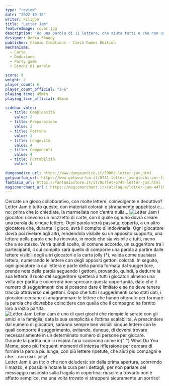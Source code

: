 ```yaml
---
type: "review"
date: "2022-10-18"
writer: Filippo
title: "Letter Jam"
featureImage: cover.jpg
description: "Ho una parola di 11 lettere, che aiuta tutti e che non usa il jolly!"
designer: Ondra Skoupý
publisher: Cranio Creations - Czech Games Edition
mechanisms:
  - Carte
  - Deduzione
  - Party game
  - Giochi di parole

score: 8
weight: 2
player_count: 6
player_count_official: "2-6"
playing_time: 45min
playing_time_official: 45min

sidebar_votes:
  - title: Complessità
    value: 2
  - title: Preparazione
    value: 2
  - title: Fortuna
    value: 2
  - title: Longevità
    value: 4
  - title: Componenti
    value: 4
  - title: Portabilità
    value: 4

dungeondice_url: https://www.dungeondice.it/19860-letter-jam.html
getyourfun_url: https://www.getyourfun.it/0741-letter-jam-giochi-per-famiglia.html
fantasia_url: https://fantasiastore.it/it/Outlet/5748-letter-jam.html
magicmerchant_url : https://magicmerchant.it/catalogue/letter-jam-44719/
---
```


<Setting>
  Cercate un gioco collaborativo, con molte lettere, coinvolgente e deduttivo?
  Letter Jam è tutto questo, con materiali colorati e stranamente appetitosi
  e... no: prima che lo chiediate, la marmellata non c’entra nulla…
</Setting>

<img src="./game1.jpg" alt="Letter Jam" />

<Rules>
  I giocatori ricevono un mazzetto di carte, con il quale ognuno dovrà creare
  una parola da cinque lettere. Ogni parola verrà passata, coperta, a un altro
  giocatore che, durante il gioco, avrà il compito di indovinarla. Ogni
  giocatore dovrà poi rivelare agli altri, rendendola visibile su un apposito
  supporto, una lettera della parola che ha ricevuto, in modo che sia visibile a
  tutti, meno che a se stesso. Verrà quindi scelto, di comune accordo, un
  suggeritore tra i partecipanti, il cui compito sarà quello di comporre una
  parola a partire dalle lettere visibili degli altri giocatori e la carta jolly
  (*), valida come qualsiasi lettera, numerando le lettere con degli appositi
  gettoni colorati. In seguito, ogni giocatore la cui lettera è parte della
  parola formata dal suggeritore, prende nota della parola seguendo i gettoni,
  provando, quindi, a dedurre la sua lettera. Il ruolo del suggeritore spetterà
  a tutti i giocatori almeno una volta per partita e occorrerà non sprecare
  questa opportunità, dato che il numero di suggerimenti che si possono dare è
  limitato e se ne deve tenere traccia attraverso dei gettoni. Dopo che tutti i
  suggerimenti sono stati dati, i giocatori cercano di anagrammare le lettere
  che hanno ottenuto per formare la parola che dovrebbe coincidere con quella
  che il compagno ha fornito loro a inizio partita.
  <br />
</Rules>

<img src="./game2.jpg" alt="Letter Jam" />

<Feedback>
  Letter Jam è uno di quei giochi che riempie le serate con gli amici e la
  famiglia, data la sua semplicità e l’ottima scalabilità. A prescindere dal
  numero di giocatori, saranno sempre ben visibili cinque lettere con le quali
  comporre il suggerimento, evitando, dunque, di doversi trovare necessariamente
  in un determinato numero di persone per giocare.
  <br />
  Durante la partita non si respira l’aria caciarona come in{" "}
  <Link to="/reviews/what-do-you-meme">What Do You Meme</Link>; sono più
  frequenti momenti di intensa riflessione per cercare di fornire la parola più
  lunga, con più lettere ripetute, che aiuti più compagni e che… non usi il
  jolly!
  <br />
  Letter Jam è un titolo che non deluderà: sin dalla prima apertura, scorrendo
  il mazzo, è possibile notare la cura per i dettagli; per non parlare del
  messaggio nascosto sulla fragola in copertina: riuscire a trovarlo non è
  affatto semplice, ma una volta trovato vi strapperà sicuramente un sorriso!
</Feedback>

<Instagram id="Cj3bgZkDAsV" />

